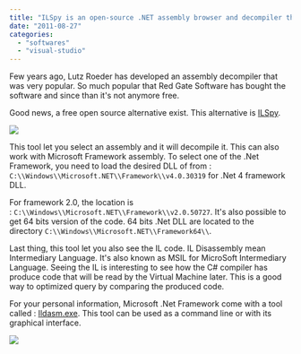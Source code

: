 ```yaml
---
title: "ILSpy is an open-source .NET assembly browser and decompiler that is free"
date: "2011-08-27"
categories: 
  - "softwares"
  - "visual-studio"
---
```


Few years ago, Lutz Roeder has developed an assembly decompiler that was very popular. So much popular that Red Gate Software has bought the software and since than it's not anymore free.

Good news, a free open source alternative exist. This alternative is [ILSpy](http://wiki.sharpdevelop.net/ilspy.ashx).

![](images/ilspy-300x221.png)

This tool let you select an assembly and it will decompile it. This can also work with Microsoft Framework assembly. To select one of the .Net Framework, you need to load the desired DLL of from : `C:\\Windows\\Microsoft.NET\\Framework\\v4.0.30319` for .Net 4 framework DLL.

For framework 2.0, the location is : `C:\\Windows\\Microsoft.NET\\Framework\\v2.0.50727`. It's also possible to get 64 bits version of the code. 64 bits .Net DLL are located to the directory `C:\\Windows\\Microsoft.NET\\Framework64\\`.

Last thing, this tool let you also see the IL code. IL Disassembly mean Intermediary Language. It's also known as MSIL for MicroSoft Intermediary Language. Seeing the IL is interesting to see how the C# compiler has produce code that will be read by the Virtual Machine later. This is a good way to optimized query by comparing the produced code.

For your personal information, Microsoft .Net Framework come with a tool called : [Ildasm.exe](http://msdn.microsoft.com/en-us/library/f7dy01k1(v=vs.80).aspx). This tool can be used as a command line or with its graphical interface.

![](images/ilasm-300x218.png)
